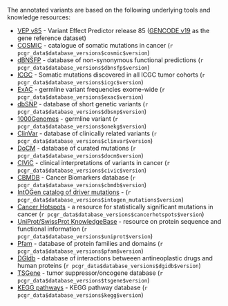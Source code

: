 The annotated variants are based on the following underlying tools and knowledge resources:

* [VEP v85](http://www.ensembl.org/info/docs/tools/vep/index.html) - Variant Effect Predictor release 85 ([GENCODE v19](https://www.gencodegenes.org/releases/19.html) as the gene reference dataset)
* [COSMIC](http://cancer.sanger.ac.uk/cosmic/) - catalogue of somatic mutations in cancer (`r pcgr_data$database_versions$cosmic$version`)
* [dBNSFP](https://sites.google.com/site/jpopgen/dbNSFP) - database of non-synonymous functional predictions (`r pcgr_data$database_versions$dbnsfp$version`)
* [ICGC](https://dcc.icgc.org/) - Somatic mutations discovered in all ICGC tumor cohorts (`r pcgr_data$database_versions$icgc$version`)
* [ExAC](http://exac.broadinstitute.org/) - germline variant frequencies exome-wide (`r pcgr_data$database_versions$exac$version`)
* [dbSNP](http://www.ncbi.nlm.nih.gov/SNP/) - database of short genetic variants (`r pcgr_data$database_versions$dbsnp$version`)
* [1000Genomes](ftp://ftp.1000genomes.ebi.ac.uk/vol1/ftp/release/20130502/) - germline variant (`r pcgr_data$database_versions$onekg$version`)
* [ClinVar](http://www.ncbi.nlm.nih.gov/clinvar/) - database of clinically related variants (`r pcgr_data$database_versions$clinvar$version`)
* [DoCM](http://docm.genome.wustl.edu) - database of curated mutations (`r pcgr_data$database_versions$docm$version`)
* [CIViC](http://civic.genome.wustl.edu) - clinical interpretations of variants in cancer (`r pcgr_data$database_versions$civic$version`)
* [CBMDB](http://www.cancergenomeinterpreter.org/biomarkers) - Cancer Biomarkers database (`r pcgr_data$database_versions$cbmdb$version`)
* [IntOGen catalog of driver mutations](https://www.intogen.org/downloads) - (`r pcgr_data$database_versions$intogen_mutations$version`)
* [Cancer Hotspots](http://cancerhotspots.org) - a resource for statistically significant mutations in cancer (`r pcgr_data$database_versions$cancerhotspots$version`)
* [UniProt/SwissProt KnowledgeBase](http://www.uniprot.org) - resource on protein sequence and functional information (`r pcgr_data$database_versions$uniprot$version`)
* [Pfam](http://pfam.xfam.org) - database of protein families and domains (`r pcgr_data$database_versions$pfam$version`)
* [DGIdb](http://dgidb.genome.wustl.edu) - database of interactions betweeen antineoplastic drugs and human proteins (`r pcgr_data$database_versions$dgidb$version`)
* [TSGene](http://bioinfo.mc.vanderbilt.edu/TSGene/) - tumor suppressor/oncogene database (`r pcgr_data$database_versions$tsgene$version`)
* [KEGG pathways](http://www.genome.jp/kegg/pathway.html) - KEGG pathway database (`r pcgr_data$database_versions$kegg$version`)
